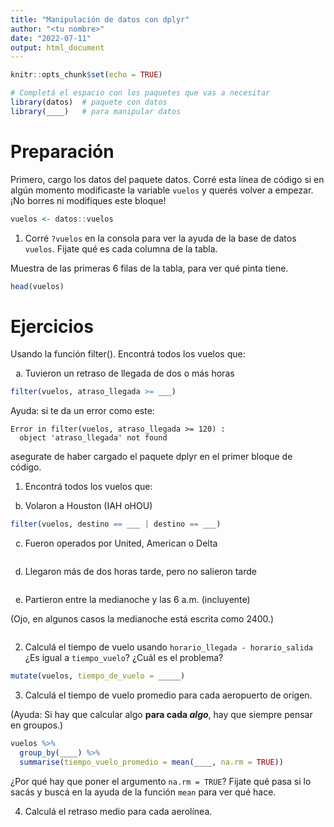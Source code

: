 ---
title: "Manipulación de datos con dplyr"
author: "<tu nombre>"
date: "2022-07-11"
output: html_document
---

```{r setup, include=FALSE}
knitr::opts_chunk$set(echo = TRUE)

# Completá el espacio con los paquetes que vas a necesitar
library(datos)  # paquete con datos
library(____)   # para manipular datos
```

# Preparación

Primero, cargo los datos del paquete datos.
Corré esta línea de código si en algún momento modificaste la variable `vuelos` y querés volver a empezar.
¡No borres ni modifiques este bloque!

```{r}
vuelos <- datos::vuelos
```

1.  Corré `?vuelos` en la consola para ver la ayuda de la base de datos `vuelos`. Fijate qué es cada columna de la tabla.

Muestra de las primeras 6 filas de la tabla, para ver qué pinta tiene.

```{r}
head(vuelos)
```

# Ejercicios

Usando la función filter().
Encontrá todos los vuelos que:

a.  Tuvieron un retraso de llegada de dos o más horas

```{r}
filter(vuelos, atraso_llegada >= ___)
```

Ayuda: si te da un error como este:

    Error in filter(vuelos, atraso_llegada >= 120) : 
      object 'atraso_llegada' not found

asegurate de haber cargado el paquete dplyr en el primer bloque de código.

1.  Encontrá todos los vuelos que:


b.  Volaron a Houston (IAH oHOU)

```{r}

filter(vuelos, destino == ___ | destino == ___)

```

c.  Fueron operados por United, American o Delta

```{r}

```

d.  Llegaron más de dos horas tarde, pero no salieron tarde

```{r}

```

e.  Partieron entre la medianoche y las 6 a.m. (incluyente)

(Ojo, en algunos casos la medianoche está escrita como 2400.)

```{r}

```

2.  Calculá el tiempo de vuelo usando `horario_llegada - horario_salida` ¿Es igual a `tiempo_vuelo`? ¿Cuál es el problema?

```{r}
mutate(vuelos, tiempo_de_vuelo = _____)
```

3.  Calculá el tiempo de vuelo promedio para cada aeropuerto de origen.

(Ayuda: Si hay que calcular algo **para cada *algo***, hay que siempre pensar en groupos.)

```{r}

vuelos %>% 
  group_by(____) %>% 
  summarise(tiempo_vuelo_promedio = mean(____, na.rm = TRUE))

```

¿Por qué hay que poner el argumento `na.rm = TRUE`?
Fijate qué pasa si lo sacás y buscá en la ayuda de la función `mean` para ver qué hace.

4.  Calculá el retraso medio para cada aerolínea.

```{r}



```

